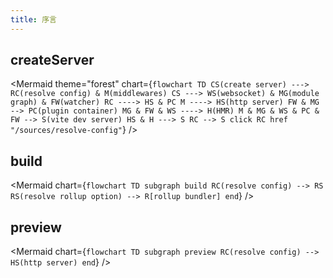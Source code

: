 ```yaml
---
title: 序言
---
```




## createServer

<Mermaid theme="forest" chart={`
flowchart TD
  CS(create server) ---> RC(resolve config) & M(middlewares)
  CS ---> WS(websocket) & MG(module graph) & FW(watcher)
  RC ----> HS & PC
  M ----> HS(http server)
  FW & MG --> PC(plugin container)
  MG & FW & WS ----> H(HMR)
  M & MG & WS & PC & FW --> S(vite dev server)
  HS & H ---> S
  RC --> S
  click RC href "/sources/resolve-config"
`}
/>

## build

<Mermaid chart={`
flowchart TD
  subgraph build
  RC(resolve config) --> RS
  RS(resolve rollup option) --> R[rollup bundler]
  end
`}
/>

## preview

<Mermaid chart={`
flowchart TD
  subgraph preview
  RC(resolve config) --> HS(http server)
  end
`}
/>
